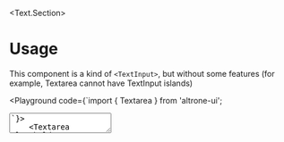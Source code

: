 
<BluePrint title="Textarea" description="This component is used to input long text" />

<Text.Section>
# Usage

  This component is a kind of `<TextInput>`, but without some features (for example, Textarea cannot have TextInput islands)

  <Playground code={`import { Textarea } from 'altrone-ui';

<Textarea placeholder="Enter your bio" />
`}>
    <Textarea placeholder="Enter your bio" />
  </Playground>
</Text.Section>

<Text.Section>
  # Properties

  <PropertiesTable title="Properties" data={TextareaProperties} />
  This component doesn't contain any special properties
</Text.Section>

<Text.Section>
  # Configuration

  This component has some configuration settings. Use `<Configuration>` component to override component configuration.

  <ConfigTable filter="textarea." />
</Text.Section>


